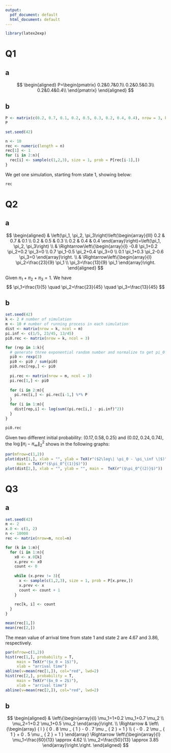 ```yaml
---
output:
  pdf_document: default
  html_document: default
---
```

```r
library(latex2exp)
```



# Q1

## a

$$
\begin{aligned}
P=\begin{pmatrix}
0.2&0.7&0.1\\
0.2&0.5&0.3\\
0.2&0.4&0.4\\
\end{pmatrix}
\end{aligned}
$$


## b

```r
P <- matrix(c(0.2, 0.7, 0.1, 0.2, 0.5, 0.3, 0.2, 0.4, 0.4), nrow = 3, byrow = T)
P
```

```r
set.seed(42)

n <- 10
rec <- numeric(length = n)
rec[1] <- 1
for (i in 2:n){
  rec[i] <- sample(c(1,2,3), size = 1, prob = P[rec[i-1],])
}
```

We get one simulation, starting from state 1, showing below:

```r
rec
```

\newpage

# Q2

## a

$$
\begin{aligned}
& \left(\pi_1, \pi_2, \pi_3\right)\left(\begin{array}{lll}
0.2 & 0.7 & 0.1 \\
0.2 & 0.5 & 0.3 \\
0.2 & 0.4 & 0.4
\end{array}\right)=\left(\pi_1, \pi_2, \pi_3\right) \\
& \Rightarrow\left\{\begin{array}{l}
-0.8 \pi_1+0.2 \pi_2+0.2 \pi_3=0 \\
0.7 \pi_1-0.5 \pi_2+0.4 \pi_3=0 \\
0.1 \pi_1+0.3 \pi_2-0.6 \pi_3=0
\end{array}\right. \\
& \Rightarrow\left\{\begin{array}{l}
\pi_2=\frac{23}{9} \pi_1 \\
\pi_3=\frac{13}{9} \pi_1
\end{array}\right.
\end{aligned}
$$

Given $\pi_1+\pi_2+\pi_3=1$. We have
$$
\pi_1=\frac{1}{5} \quad \pi_2=\frac{23}{45} \quad \pi_3=\frac{13}{45}
$$

## b

```r
set.seed(42)
k <- 2 # number of simulation
m <- 10 # number of running process in each simulation
dist <- matrix(nrow = k, ncol = m)
pi.inf <- c(1/5, 23/45, 13/45)
pi0.rec <- matrix(nrow = k, ncol = 3)

for (rep in 1:k){
  # generate three exponential random number and normalize to get pi_0
  pi0 <- rexp(3)
  pi0 <- pi0 / sum(pi0)
  pi0.rec[rep,] <- pi0
  
  pi.rec <- matrix(nrow = m, ncol = 3)
  pi.rec[1,] <- pi0
  
  for (i in 2:m){
    pi.rec[i,] <- pi.rec[i-1,] %*% P
  }
  for (i in 1:m){
    dist[rep,i] <- log(sum((pi.rec[i,] - pi.inf)^2))
  }
}

```


```r
pi0.rec
```

Given two different initial probability: $(0.17, 0.58, 0.25)$ and
$(0.02, 0.24, 0.74)$, the $\log \left\|\pi_i-\pi_{\infty}\right\|_2^2$ shows 
in the following graphs:


```r
par(mfrow=c(1,2))
plot(dist[1,], xlab = "", ylab = TeX(r"($2\log\| \pi_0 - \pi_\inf \|$)"), 
     main = TeX(r"($\pi_0^{(1)}$)"))
plot(dist[2,], xlab = "", ylab = "", main =  TeX(r"($\pi_0^{(2)}$)"))
```

\newpage

# Q3

## a

```r
set.seed(42)
m <- 2
x.0 <- c(1, 2)
n <- 10000
rec <- matrix(nrow=m, ncol=n)

for (k in 1:m){
  for (i in 1:n){
    x0 <- x.0[k]
    x.prev <- x0
    count <- 0
    
    while (x.prev != 3){
      x <- sample(c(1,2,3), size = 1, prob = P[x.prev,])
      x.prev <- x
      count <- count + 1
    }
    
    rec[k, i] <- count
  }
}

```


```r
mean(rec[1,])
mean(rec[2,])
```


The mean value of arrival time from state 1 and state 2 are 4.67 and 3.86, 
respectively.

```r
par(mfrow=c(1,2))
hist(rec[1,], probability = T,
     main = TeX(r"($x_0 = 1$)"),
     xlab = "arrival time")
abline(v=mean(rec[1,]), col="red", lwd=2)
hist(rec[2,], probability = T, 
     main = TeX(r"($x_0 = 2$)"),
     xlab = "arrival time")
abline(v=mean(rec[2,]), col="red", lwd=2)
```

## b

$$
\begin{aligned}
& \left\{\begin{array}{l}
\mu_1=1+0.2 \mu_1+0.7 \mu_2 \\
\mu_2=1+0.2 \mu_1+0.5 \mu_2
\end{array}\right. \\
\Rightarrow & \left\{\begin{array} { l } 
{ 0 . 8 \mu _ { 1 } - 0 . 7 \mu _ { 2 } = 1 } \\
{ - 0 . 2 \mu _ { 1 } + 0 . 5 \mu _ { 2 } = 1 }
\end{array} \Rightarrow \left\{\begin{array}{l}
\mu_1=\frac{60}{13} \approx 4.62 \\
\mu_2=\frac{50}{13} \approx 3.85
\end{array}\right.\right.
\end{aligned}
$$
